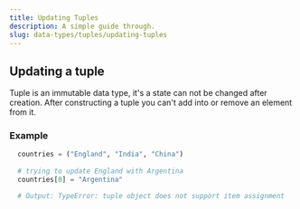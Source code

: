 ```yaml
---
title: Updating Tuples
description: A simple guide through.
slug: data-types/tuples/updating-tuples
---
```



## Updating a tuple

Tuple is an immutable data type, it's a state can not be changed after creation. After constructing a tuple you can't add into or remove an element from it.

### Example 

```py title="updating a tuple"
  countries = ("England", "India", "China")
  
  # trying to update England with Argentina
  countries[0] = "Argentina"

  # Output: TypeError: tuple object does not support item assignment
```

